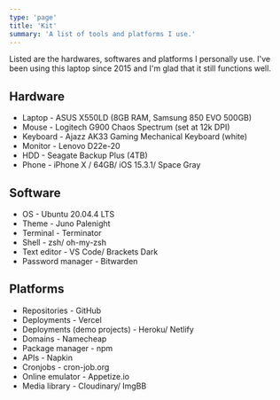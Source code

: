 ```yaml
---
type: 'page'
title: 'Kit'
summary: 'A list of tools and platforms I use.'
---
```


Listed are the hardwares, softwares and platforms I personally use. I've been using this laptop since 2015 and I'm glad that it still functions well.

## Hardware

- Laptop - ASUS X550LD (8GB RAM, Samsung 850 EVO 500GB)
- Mouse - Logitech G900 Chaos Spectrum (set at 12k DPI)
- Keyboard - Ajazz AK33 Gaming Mechanical Keyboard (white)
- Monitor - Lenovo D22e-20
- HDD - Seagate Backup Plus (4TB)
- Phone - iPhone X / 64GB/ iOS 15.3.1/ Space Gray

## Software

- OS - Ubuntu 20.04.4 LTS
- Theme - Juno Palenight
- Terminal - Terminator
- Shell - zsh/ oh-my-zsh
- Text editor - VS Code/ Brackets Dark
- Password manager - Bitwarden

## Platforms

- Repositories - GitHub
- Deployments - Vercel
- Deployments (demo projects) - Heroku/ Netlify
- Domains - Namecheap
- Package manager - npm
- APIs - Napkin
- Cronjobs - cron-job.org
- Online emulator - Appetize.io
- Media library - Cloudinary/ ImgBB
